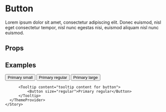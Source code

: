 
<Meta title="Components/Button" component={Button} />

# Button

Lorem ipsum dolor sit amet, consectetur adipiscing elit. Donec euismod, nisl eget consectetur tempor, nisl nunc egestas nisi, euismod aliquam nisl nunc euismod.

## Props

<ArgsTable of={Button} />

## Examples

<Canvas>
    <Story name="Default">
      <ThemeProvider theme="dark">
          <Button size="small">Primary small</Button>
          <Button size="regular">Primary regular</Button>
          <Button size="large">Primary large</Button>

          <Tooltip content="tooltip content for button">
              <Button size="regular">Primary regular</Button>
          </Tooltip>
      </ThemeProvider>
    </Story>
</Canvas>